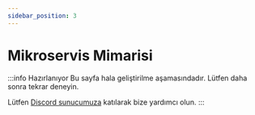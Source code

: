 ```yaml
---
sidebar_position: 3
---
```


# Mikroservis Mimarisi

:::info Hazırlanıyor
Bu sayfa hala geliştirilme aşamasındadır. Lütfen daha sonra tekrar deneyin.

Lütfen [Discord sunucumuza](https://discord.gg/juUrdxEZv9) katılarak bize yardımcı olun.
:::
